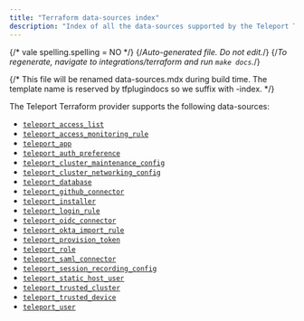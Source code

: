 ```yaml
---
title: "Terraform data-sources index"
description: "Index of all the data-sources supported by the Teleport Terraform Provider"
---
```


{/* vale spelling.spelling = NO */}
{/*Auto-generated file. Do not edit.*/}
{/*To regenerate, navigate to integrations/terraform and run `make docs`.*/}

{/*
    This file will be renamed data-sources.mdx during build time.
    The template name is reserved by tfplugindocs so we suffix with -index.
*/}

The Teleport Terraform provider supports the following data-sources:

  - [`teleport_access_list`](./data-sources/access_list.mdx)
  - [`teleport_access_monitoring_rule`](./data-sources/access_monitoring_rule.mdx)
  - [`teleport_app`](./data-sources/app.mdx)
  - [`teleport_auth_preference`](./data-sources/auth_preference.mdx)
  - [`teleport_cluster_maintenance_config`](./data-sources/cluster_maintenance_config.mdx)
  - [`teleport_cluster_networking_config`](./data-sources/cluster_networking_config.mdx)
  - [`teleport_database`](./data-sources/database.mdx)
  - [`teleport_github_connector`](./data-sources/github_connector.mdx)
  - [`teleport_installer`](./data-sources/installer.mdx)
  - [`teleport_login_rule`](./data-sources/login_rule.mdx)
  - [`teleport_oidc_connector`](./data-sources/oidc_connector.mdx)
  - [`teleport_okta_import_rule`](./data-sources/okta_import_rule.mdx)
  - [`teleport_provision_token`](./data-sources/provision_token.mdx)
  - [`teleport_role`](./data-sources/role.mdx)
  - [`teleport_saml_connector`](./data-sources/saml_connector.mdx)
  - [`teleport_session_recording_config`](./data-sources/session_recording_config.mdx)
  - [`teleport_static_host_user`](./data-sources/static_host_user.mdx)
  - [`teleport_trusted_cluster`](./data-sources/trusted_cluster.mdx)
  - [`teleport_trusted_device`](./data-sources/trusted_device.mdx)
  - [`teleport_user`](./data-sources/user.mdx)
